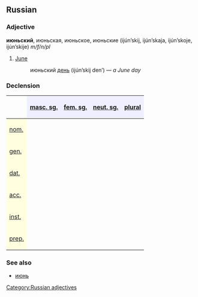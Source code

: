 ==Russian==
[[Category:Russian adjectives]]
===Adjective===
'''июньский''', июньская, июньское, июньские (ijún’skij, ijún’skaja, ijún’skoje, ijún’skije) ''m/f/n/pl''

#[[June]]
#: июньский [[день]] (ijún’skij den’) — ''a June day''

===Declension===
{| border="1" cellpadding="4" cellspacing="0"
!
! style="background-color: #EFEFFF" align="center"|[[masculine|masc. sg.]]
! style="background-color: #EFEFFF" align="center"|[[feminine|fem. sg.]]
! style="background-color: #EFEFFF" align="center"|[[neuter|neut. sg.]]
! style="background-color: #EFEFFF" align="center"|[[plural]]
|-
! style="background-color: #FFFFE0" align="left"|[[nominative case|nom.]]
| align="center"|{{RUchar|ию́ньский}}
| align="center"|{{RUchar|ию́ньская}}
| align="center"|{{RUchar|ию́ньское}}
| align="center"|{{RUchar|ию́ньские}}
|-
! style="background-color: #FFFFE0" align="left"|[[genitive case|gen.]]
| align="center"|{{RUchar|ию́ньского}}
| align="center"|{{RUchar|ию́ньской}}
| align="center"|{{RUchar|ию́ньского}}
| align="center"|{{RUchar|ию́ньских}}
|-
! style="background-color: #FFFFE0" align="left"|[[dative case|dat.]]
| align="center"|{{RUchar|ию́ньскому}}
| align="center"|{{RUchar|ию́ньской}}
| align="center"|{{RUchar|ию́ньскому}}
| align="center"|{{RUchar|ию́ньским}}
|-
! style="background-color: #FFFFE0" align="left"|[[accusative case|acc.]]
| align="center"|{{RUchar|ию́ньский,</br>ию́ньского}}
| align="center"|{{RUchar|ию́ньскую}}
| align="center"|{{RUchar|ию́ньское}}
| align="center"|{{RUchar|ию́ньские,</br>ию́ньских}}
|-
! style="background-color: #FFFFE0" align="left"|[[instrumental case|inst.]]
| align="center"|{{RUchar|ию́ньским}}
| align="center"|{{RUchar|ию́ньской,</br>ию́ньскою}}
| align="center"|{{RUchar|ию́ньским}}
| align="center"|{{RUchar|ию́ньскими}}
|-
! style="background-color: #FFFFE0" align="left"|[[prepositional case|prep.]]
| align="center"|{{RUchar|об ию́ньском}}
| align="center"|{{RUchar|об ию́ньской}}
| align="center"|{{RUchar|об ию́ньском}}
| align="center"|{{RUchar|об ию́ньских}}
|}

===See also===
*[[июнь]]